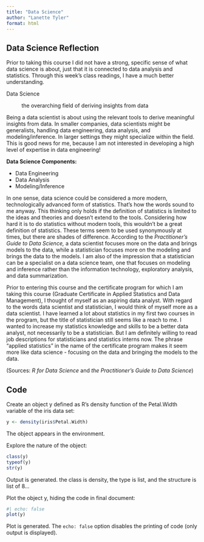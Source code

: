 ```yaml
---
title: "Data Science"
author: "Lanette Tyler"
format: html
---
```


## Data Science Reflection

Prior to taking this course I did not have a strong, specific sense of what data science is about, just that it is connected to data analysis and statistics. Through this week's class readings, I have a much better understanding.

Data Science

:   the overarching field of deriving insights from data

Being a data scientist is about using the relevant tools to derive meaningful insights from data. In smaller companies, data scientists might be generalists, handling data engineering, data analysis, and modeling/inference. In larger settings they might specialize within the field. This is good news for me, because I am not interested in developing a high level of expertise in data engineering!

**Data Science Components:**

-   Data Engineering
-   Data Analysis
-   Modeling/Inference

In one sense, data science could be considered a more modern, technologically advanced form of statistics. That's how the words sound to me anyway. This thinking only holds if the definition of statistics is limited to the ideas and theories and doesn't extend to the tools. Considering how hard it is to do statistics without modern tools, this wouldn't be a great definition of statistics. These terms seem to be used synonymously at times, but there are shades of difference. According to the *Practitioner's Guide to Data Science,* a data scientist focuses more on the data and brings models to the data, while a statistician focuses more on the modeling and brings the data to the models. I am also of the impression that a statistician can be a specialist on a data science team, one that focuses on modeling and inference rather than the information technology, exploratory analysis, and data summarization.

Prior to entering this course and the certificate program for which I am taking this course (Graduate Certificate in Applied Statistics and Data Management), I thought of myself as an aspiring data analyst. With regard to the words data scientist and statistician, I would think of myself more as a data scientist. I have learned a lot about statistics in my first two courses in the program, but the title of statistician still seems like a reach to me. I wanted to increase my statistics knowledge and skills to be a better data analyst, not necessarily to be a statistician. But I am definitely willing to read job descriptions for statisticians and statistics interns now. The phrase "applied statistics" in the name of the certificate program makes it seem more like data science - focusing on the data and bringing the models to the data.

(Sources: *R for Data Science* and *the Practitioner's Guide to Data Science*)

## Code

Create an object y defined as R's density function of the Petal.Width variable of the iris data set:

```r
y <- density(iris$Petal.Width)
```

The object appears in the environment.

Explore the nature of the object:

```r
class(y)
typeof(y)
str(y)
```

Output is generated. the class is density, the type is list, and the structure is list of 8...

Plot the object y, hiding the code in final document:

```r
#| echo: false
plot(y)
```

Plot is generated. The `echo: false` option disables the printing of code (only output is displayed).
